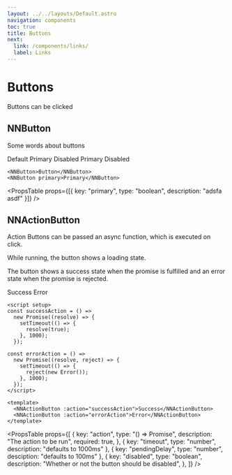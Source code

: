 ```yaml
---
layout: ../../layouts/Default.astro
navigation: components
toc: true
title: Buttons
next:
  link: /components/links/
  label: Links
---
```




# Buttons

Buttons can be clicked

## NNButton

Some words about buttons

<Preview>
  <NNButton client:only="vue">Default</NNButton>
  <NNButton primary client:only="vue">
    Primary
  </NNButton>
  <NNButton disabled client:only="vue">
    Disabled
  </NNButton>
  <NNButton primary disabled client:only="vue">
    Primary Disabled
  </NNButton>
</Preview>

```vue
<NNButton>Button</NNButton>
<NNButton primary>Primary</NNButton>
```

<PropsTable
  props={[{ key: "primary", type: "boolean", description: "adsfa asdf" }]}
/>

## NNActionButton

Action Buttons can be passed an async function, which is executed on click.

While running, the button shows a loading state.

The button shows a success state when the promise is fulfilled and an error state when the promise is rejected.

<Preview>
  <ActionButton success client:only="vue">
    Success
  </ActionButton>
  <ActionButton client:only="vue">Error</ActionButton>
</Preview>

```vue
<script setup>
const successAction = () =>
  new Promise((resolve) => {
    setTimeout(() => {
      resolve(true);
    }, 1000);
  });

const errorAction = () =>
  new Promise((resolve, reject) => {
    setTimeout(() => {
      reject(new Error());
    }, 1000);
  });
</script>

<template>
  <NNActionButton :action="successAction">Success</NNActionButton>
  <NNActionButton :action="errorAction">Error</NNActionButton>
</template>
```

<PropsTable
  props={[
    {
      key: "action",
      type: "() => Promise<unknown>",
      description: "The action to be run",
      required: true,
    },
    { key: "timeout", type: "number", description: "defaults to 1000ms" },
    { key: "pendingDelay", type: "number", desciption: "defaults to 100ms" },
    {
      key: "disabled",
      type: "boolean",
      description: "Whether or not the button should be disabled",
    },
  ]}
/>
